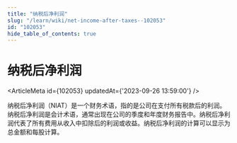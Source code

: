 ```yaml
---
title: "纳税后净利润"
slug: "/learn/wiki/net-income-after-taxes--102053"
id: "102053"
hide_table_of_contents: true
---
```



# 纳税后净利润

<ArticleMeta id={102053} updatedAt={'2023-09-26 13:59:00'} />
<div className='border-solid border-b border-t-0 my-4 border-[var(--ifm-color-gray-300)]' />

纳税后净利润（NIAT）是一个财务术语，指的是公司在支付所有税款后的利润。纳税后净利润是会计术语，通常出现在公司的季度和年度财务报告中。纳税后净利润代表了所有费用从收入中扣除后的利润或收益。纳税后净利润的计算可以显示为总金额和每股计算。
